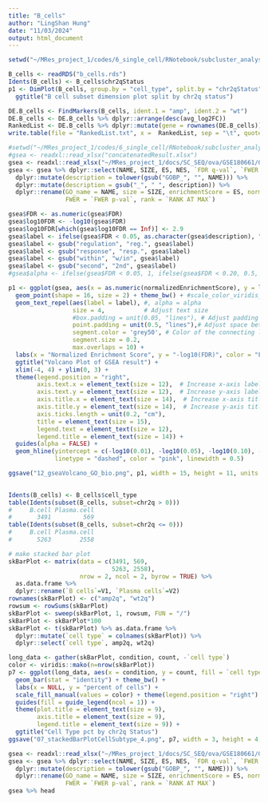 ```yaml
---
title: "B_cells"
author: "LingShan Hung"
date: "11/03/2024"
output: html_document
---
```


```r
setwd("~/MRes_project_1/codes/6_single_cell/RNotebook/subcluster_analysis/b_cells/")
```

```r
B_cells <- readRDS("b_cells.rds")
Idents(B_cells) <- B_cells$chr2qStatus
p1 <- DimPlot(B_cells, group.by = "cell_type", split.by = "chr2qStatus") + 
  ggtitle("B cell subset dimension plot split by chr2q status")

DE.B_cells <- FindMarkers(B_cells, ident.1 = "amp", ident.2 = "wt")
DE.B_cells <- DE.B_cells %>% dplyr::arrange(desc(avg_log2FC))
RankedList <- DE.B_cells %>% dplyr::mutate(gene = rownames(DE.B_cells)) %>% dplyr::select(gene, avg_log2FC)
write.table(file = "RankedList.txt", x =  RankedList, sep = "\t", quote = F, row.names = F, col.names = F)
```


```r
#setwd("~/MRes_project_1/codes/6_single_cell/RNotebook/subcluster_analysis/b_cells/")
#gsea <- readxl::read_xlsx("concatenatedResult.xlsx")
gsea <- readxl::read_xlsx("~/MRes_project_1/docs/SC_SEQ/ova/GSE180661/GSEA_result/GSEA_GO.xlsx", sheet = "B cells")
gsea <- gsea %>% dplyr::select(NAME, SIZE, ES, NES, `FDR q-val`, `FWER p-val`, `RANK AT MAX`) %>% 
  dplyr::mutate(description = tolower(gsub("GOBP_", "", NAME))) %>% 
  dplyr::mutate(description = gsub("_", " ", description)) %>% 
  dplyr::rename(GO_name = NAME, size = SIZE, enrichmentScore = ES, normalizedEnrichmentScore = NES, FDR = `FDR q-val`, 
                FWER = `FWER p-val`, rank = `RANK AT MAX`)

gsea$FDR <- as.numeric(gsea$FDR)
gsea$log10FDR <- -log10(gsea$FDR)
gsea$log10FDR[which(gsea$log10FDR == Inf)] <- 2.9
gsea$label <- ifelse(gsea$FDR < 0.05, as.character(gsea$description), "") 
gsea$label <- gsub("regulation", "reg.", gsea$label)
gsea$label <- gsub("response", "resp.", gsea$label)
gsea$label <- gsub("within", "w/in", gsea$label)
gsea$label <- gsub("second", "2nd", gsea$label)
#gsea$alpha <- ifelse(gsea$FDR < 0.05, 1, ifelse(gsea$FDR < 0.20, 0.5, 0))

p1 <- ggplot(gsea, aes(x = as.numeric(normalizedEnrichmentScore), y = log10FDR)) + #, color = as.factor(Pathway)
  geom_point(shape = 16, size = 2) + theme_bw() + #scale_color_viridis_d(option = "inferno", end = 0.5) + 
  geom_text_repel(aes(label = label), #, alpha = alpha
                  size = 4,           # Adjust text size
                  #box.padding = unit(0.05, "lines"), # Adjust padding around text
                  point.padding = unit(0.5, "lines"),# Adjust space between text and point
                  segment.color = 'grey50', # Color of the connecting line
                  segment.size = 0.2, 
                  max.overlaps = 10) +
  labs(x = "Normalized Enrichment Score", y = "-log10(FDR)", color = "Functional Analysis") +  
  ggtitle("Volcano Plot of GSEA result") + 
  xlim(-4, 4) + ylim(0, 3) + 
  theme(legend.position = "right",
        axis.text.x = element_text(size = 12),  # Increase x-axis label size
        axis.text.y = element_text(size = 12),  # Increase y-axis label size
        axis.title.x = element_text(size = 14),  # Increase x-axis title size
        axis.title.y = element_text(size = 14),  # Increase y-axis title size
        axis.ticks.length = unit(0.2, "cm"), 
        title = element_text(size = 15), 
        legend.text = element_text(size = 12), 
        legend.title = element_text(size = 14)) + 
  guides(alpha = FALSE) + 
  geom_hline(yintercept = c(-log10(0.01), -log10(0.05), -log10(0.10), -log10(0.20)), 
             linetype = "dashed", color = "pink", linewidth = 0.5)

ggsave("12_gseaVolcano_GO_bio.png", p1, width = 15, height = 11, units = "in")
  
```

```r
Idents(B_cells) <- B_cells$cell_type
table(Idents(subset(B_cells, subset=chr2q > 0)))
#     B.cell Plasma.cell 
#       3491         569 
table(Idents(subset(B_cells, subset=chr2q <= 0)))
#     B.cell Plasma.cell 
#       5263        2558 

# make stacked bar plot 
skBarPlot <- matrix(data = c(3491, 569, 
                             5263, 2558), 
                    nrow = 2, ncol = 2, byrow = TRUE) %>% 
  as.data.frame %>% 
  dplyr::rename(`B cells`=V1, `Plasma cells`=V2)
rownames(skBarPlot) <- c("amp2q", "wt2q")
rowsum <- rowSums(skBarPlot)
skBarPlot <- sweep(skBarPlot, 1, rowsum, FUN = "/")
skBarPlot <- skBarPlot*100
skBarPlot <- t(skBarPlot) %>% as.data.frame %>% 
  dplyr::mutate(`cell type` = colnames(skBarPlot)) %>% 
  dplyr::select(`cell type`, amp2q, wt2q)

long_data <- gather(skBarPlot, condition, count, -`cell type`)
color <- viridis::mako(n=nrow(skBarPlot))
p7 <- ggplot(long_data, aes(x = condition, y = count, fill = `cell type`)) + 
  geom_bar(stat = "identity") + theme_bw() + 
  labs(x = NULL, y = "percent of cells") +
  scale_fill_manual(values = color) + theme(legend.position = "right") + 
  guides(fill = guide_legend(ncol = 1)) + 
  theme(plot.title = element_text(size = 9), 
        axis.title = element_text(size = 9), 
        legend.title = element_text(size = 9)) +
  ggtitle("Cell Type pct by chr2q Status")
ggsave("07_stackedBarPlotCellSubtype_4.png", p7, width = 3, height = 4, units = "in")
```


```r
gsea <- readxl::read_xlsx("~/MRes_project_1/docs/SC_SEQ/ova/GSE180661/GSEA_result/GSEA_GO.xlsx", sheet = "B cells")
gsea <- gsea %>% dplyr::select(NAME, SIZE, ES, NES, `FDR q-val`, `FWER p-val`, `RANK AT MAX`) %>% 
  dplyr::mutate(description = tolower(gsub("GOBP_", "", NAME))) %>% 
  dplyr::rename(GO_name = NAME, size = SIZE, enrichmentScore = ES, normalizedEnrichmentScore = NES, FDR = `FDR q-val`, 
                FWER = `FWER p-val`, rank = `RANK AT MAX`)
gsea %>% head


```










